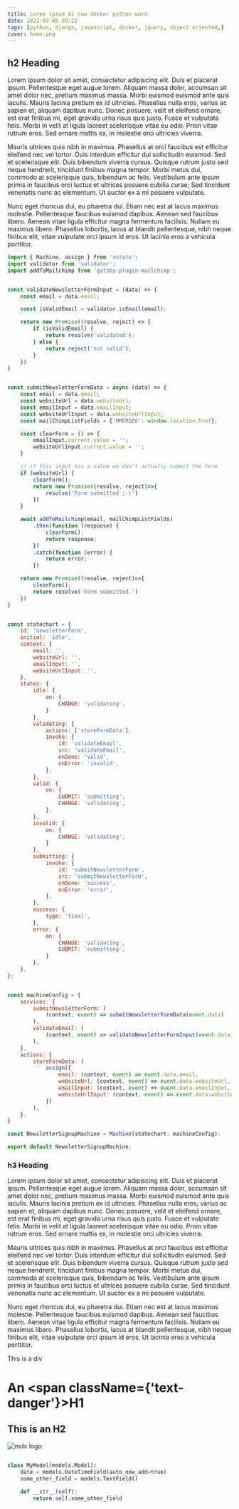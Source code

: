 ```yaml
---
title: Lorem ipsum di cuw docker python word.
date: 2021-03-05 09:22
tags: [python, django, javascript, docker, jquery, object oriented,]
cover: home.png
---
```



## h2 Heading

Lorem ipsum dolor sit amet, consectetur adipiscing elit. Duis et placerat ipsum. Pellentesque eget augue lorem. 
Aliquam massa dolor, accumsan sit amet dolor nec, pretium maximus massa. Morbi euismod euismod ante quis iaculis. 
Mauris lacinia pretium ex id ultricies. Phasellus nulla eros, varius ac sapien et, aliquam dapibus nunc. Donec 
posuere, velit et eleifend ornare, est erat finibus mi, eget gravida urna risus quis justo. Fusce et vulputate 
felis. Morbi in velit at ligula laoreet scelerisque vitae eu odio. Proin vitae rutrum eros. Sed ornare mattis 
ex, in molestie orci ultricies viverra.

Mauris ultrices quis nibh in maximus. Phasellus at orci faucibus est efficitur eleifend nec vel tortor. Duis 
interdum efficitur dui sollicitudin euismod. Sed et scelerisque elit. Duis bibendum viverra cursus. Quisque 
rutrum justo sed neque hendrerit, tincidunt finibus magna tempor. Morbi metus dui, commodo at scelerisque quis, 
bibendum ac felis. Vestibulum ante ipsum primis in faucibus orci luctus et ultrices posuere cubilia curae; Sed 
tincidunt venenatis nunc ac elementum. Ut auctor ex a mi posuere vulputate.

Nunc eget rhoncus dui, eu pharetra dui. Etiam nec est at lacus maximus molestie. Pellentesque faucibus euismod 
dapibus. Aenean sed faucibus libero. Aenean vitae ligula efficitur magna fermentum facilisis. Nullam eu maximus 
libero. Phasellus lobortis, lacus at blandit pellentesque, nibh neque finibus elit, vitae vulputate orci ipsum id 
eros. Ut lacinia eros a vehicula porttitor. 


```js
import { Machine, assign } from 'xstate';
import validator from 'validator';
import addToMailchimp from 'gatsby-plugin-mailchimp';


const validateNewsletterFormInput = (data) => {
    const email = data.email;

    const isValidEmail = validator.isEmail(email);

    return new Promise((resolve, reject) => {
        if (isValidEmail) {
            return resolve('validated');
        } else {
            return reject('not valid');
        }
    })
}


const submitNewsletterFormData = async (data) => {
    const email = data.email;
    const websiteUrl = data.websiteUrl;
    const emailInput = data.emailInput;
    const websiteUrlInput = data.websiteUrlInput;
    const mailChimpListFields = {'MMERGE6': window.location.href};

    const clearForm = () => {
        emailInput.current.value = '';
        websiteUrlInput.current.value = '';
    }

    // if this input has a value we don't actually submit the form
    if (websiteUrl) {
        clearForm();
        return new Promise((resolve, reject)=>{
            resolve('Form submitted ;-)')
        })
    }

    await addToMailchimp(email, mailChimpListFields)
        .then(function (response) {
            clearForm();
            return response;
        })
        .catch(function (error) {
            return error;
        })

    return new Promise((resolve, reject)=>{
        clearForm();
        return resolve('Form submitted.')
    })
}


const statechart = {
    id: 'newsletterForm',
    initial: 'idle',
    context: {
        email: '',
        websiteUrl: '',
        emailInput: '',
        websiteUrlInput: '',
    },
    states: {
        idle: {
            on: {
                CHANGE: 'validating',
            }
        },
        validating: {
            actions: ['storeFormData'],
            invoke: {
                id: 'validateEmail',
                src: 'validateEmail',
                onDone: 'valid',
                onError: 'invalid',
            },
        },
        valid: {
            on: {
                SUBMIT: 'submitting',
                CHANGE: 'validating',
            },
        },
        invalid: {
            on: {
                CHANGE: 'validating',
            }
        },
        submitting: {
            invoke: {
                id: 'submitNewsletterForm',
                src: 'submitNewsletterForm',
                onDone: 'success',
                onError: 'error',
            },
        },
        success: {
            type: 'final',
        },
        error: {
            on: {
                CHANGE: 'validating',
                SUBMIT: 'submitting',
            }
        },
    },
};


const machineConfig = {
    services: {
        submitNewsletterForm: (
            (context, event) => submitNewsletterFormData(event.data)
        ),
        validateEmail: (
            (context, event) => validateNewsletterFormInput(event.data)
        ),
    },
    actions: {
        storeFormData: (
            assign({ 
                email: (context, event) => event.data.email,
                websiteUrl: (context, event) => event.data.websiteUrl,
                emailInput: (context, event) => event.data.emailInput,
                websiteUrlInput: (context, event) => event.data.websiteUrlInput,
            })
        ),
    },
}

const NewsletterSignupMachine = Machine(statechart, machineConfig);

export default NewsletterSignupMachine;


```


### h3 Heading

Lorem ipsum dolor sit amet, consectetur adipiscing elit. Duis et placerat ipsum. Pellentesque eget augue lorem. 
Aliquam massa dolor, accumsan sit amet dolor nec, pretium maximus massa. Morbi euismod euismod ante quis iaculis. 
Mauris lacinia pretium ex id ultricies. Phasellus nulla eros, varius ac sapien et, aliquam dapibus nunc. Donec 
posuere, velit et eleifend ornare, est erat finibus mi, eget gravida urna risus quis justo. Fusce et vulputate 
felis. Morbi in velit at ligula laoreet scelerisque vitae eu odio. Proin vitae rutrum eros. Sed ornare mattis 
ex, in molestie orci ultricies viverra.

Mauris ultrices quis nibh in maximus. Phasellus at orci faucibus est efficitur eleifend nec vel tortor. Duis 
interdum efficitur dui sollicitudin euismod. Sed et scelerisque elit. Duis bibendum viverra cursus. Quisque 
rutrum justo sed neque hendrerit, tincidunt finibus magna tempor. Morbi metus dui, commodo at scelerisque quis, 
bibendum ac felis. Vestibulum ante ipsum primis in faucibus orci luctus et ultrices posuere cubilia curae; Sed 
tincidunt venenatis nunc ac elementum. Ut auctor ex a mi posuere vulputate.

Nunc eget rhoncus dui, eu pharetra dui. Etiam nec est at lacus maximus molestie. Pellentesque faucibus euismod 
dapibus. Aenean sed faucibus libero. Aenean vitae ligula efficitur magna fermentum facilisis. Nullam eu maximus 
libero. Phasellus lobortis, lacus at blandit pellentesque, nibh neque finibus elit, vitae vulputate orci ipsum id 
eros. Ut lacinia eros a vehicula porttitor. 


<div className={'text-success'}>This is a div</div>


# An <span className={'text-danger'}>H1</span>


## This is an H2


![mdx logo](./gradient.jpg)


```python

class MyModel(models.Model):
    date = models.DateTimeField(auto_now_add=true)
    some_other_field = models.TextField()

    def __str__(self):
        return self.some_other_field
```